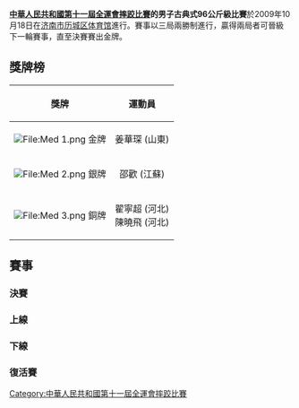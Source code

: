 '''[[中華人民共和國第十一屆全運會|中華人民共和國第十一屆全運會]][[中華人民共和國第十一屆全運會摔跤比賽|摔跤比賽]]的男子古典式96公斤級比賽'''於2009年10月18日在[[济南市历城区体育馆|济南市历城区体育馆]]進行。賽事以三局兩勝制進行，贏得兩局者可晉級下一輪賽事，直至決賽賽出金牌。

==獎牌榜==
{| class="wikitable"
|- bgcolor="#efefef"
!align="center"|'''獎牌'''
!align="center"|'''運動員'''
|-
| bgcolor="gold" | [[File:Med_1.png|File:Med 1.png]] 金牌
| 姜華琛 (山東)
|-
| bgcolor="silver" | [[File:Med_2.png|File:Med 2.png]] 銀牌
|邵歡 (江蘇)
|-
| bgcolor="cc9966" | [[File:Med_3.png|File:Med 3.png]] 銅牌
|翟寧超 (河北)<br/> 陳曉飛 (河北)
|}
==賽事==
===決賽===
{{2TeamBracket-Tennis3NoSeeds
| RD1=決賽
| team-width=200
| RD1-team1='''姜華琛 (山東)'''
| RD1-score1-1='''3
| RD1-score1-2='''1
| RD1-score1-3= 
| RD1-team2=田海龍 (遼寧)
| RD1-score2-1=1
| RD1-score2-2=0
| RD1-score2-3= 
}}
===上線===
{{16TeamBracket-Compact-Wrestling
| RD1=32強
| RD2=16強
| RD3=8強
| RD4=4強

| team-width=185
| score-width=20

| RD1-team01=李曉峰 (冶金體協)
| RD1-score01-1=0
| RD1-score01-2=0
| RD1-score01-3= 
| RD1-team02='''宋興榮 (內蒙古)'''
| RD1-score02-1='''1
| RD1-score02-2='''2
| RD1-score02-3= 

| RD1-team05=李建軍 (河南)
| RD1-score05-1=0
| RD1-score05-2=0
| RD1-score05-3= 
| RD1-team06='''孟凡振 (北京)'''
| RD1-score06-1='''1
| RD1-score06-2='''5
| RD1-score06-3= 

| RD2-team01=宋興榮 (內蒙古)
| RD2-score01-1=0
| RD2-score01-2=0
| RD2-score01-3= 
| RD2-team02='''韓增峰 (解放軍)'''
| RD2-score02-1='''4
| RD2-score02-2='''1
| RD2-score02-3= 



| RD2-team03=徐仁君 (江蘇)
| RD2-score03-1=1
| RD2-score03-2=0
| RD2-score03-3= 
| RD2-team04='''姜華琛 (山東)'''
| RD2-score04-1='''4
| RD2-score04-2='''2
| RD2-score04-3= 

| RD2-team05='''孟凡振 (北京)'''
| RD2-score05-1='''2
| RD2-score05-2='''1
| RD2-score05-3= 
| RD2-team06=黃聰 (湖北)
| RD2-score06-1=1
| RD2-score06-2=0
| RD2-score06-3= 

| RD2-team07='''翟寧超 (河北)'''
| RD2-score07-1='''2
| RD2-score07-2='''1
| RD2-score07-3= 
| RD2-team08=劉冰 (浙江)
| RD2-score08-1=0
| RD2-score08-2=0
| RD2-score08-3= 



| RD3-team01=韓增峰 (解放軍)
| RD3-score01-1=0
| RD3-score01-2=2
| RD3-score01-3= 
| RD3-team02='''姜華琛 (山東)'''
| RD3-score02-1='''1
| RD3-score02-2='''5
| RD3-score02-3= 

| RD3-team03=孟凡振 (北京)
| RD3-score03-1=0
| RD3-score03-2='''1
| RD3-score03-3=0
| RD3-team04='''翟寧超 (河北)''' 
| RD3-score04-1='''1
| RD3-score04-2=0
| RD3-score04-3='''3

| RD4-team01='''姜華琛 (山東)'''
| RD4-score01-1=0
| RD4-score01-2='''2
| RD4-score01-3='''3
| RD4-team02=翟寧超 (河北)
| RD4-score02-1='''2
| RD4-score02-2=0
| RD4-score02-3=0
}}

===下線===
{{16TeamBracket-Compact-Wrestling
| RD1=32強
| RD2=16強
| RD3=8強
| RD4=4強

| team-width=185
| score-width=20

| RD1-team01='''侯振林 (遼寧)'''
| RD1-score01-1=0
| RD1-score01-2='''3
| RD1-score01-3='''1
| RD1-team02=達吾爾江 (解放軍)
| RD1-score02-1='''0
| RD1-score02-2=0
| RD1-score02-3=0

| RD2-team01='''侯振林 (遼寧)''' 
| RD2-score01-1='''3
| RD2-score01-2=0
| RD2-score01-3= 
| RD2-team02=文安謙 (冶金體協)
| RD2-score02-1=0
| RD2-score02-2=0
| RD2-score02-3= 

| RD2-team03='''邵歡 (江蘇)'''
| RD2-score03-1='''2
| RD2-score03-2='''1
| RD2-score03-3= 
| RD2-team04=張勁 (山西)
| RD2-score04-1=0
| RD2-score04-2=0
| RD2-score04-3= 

| RD2-team05='''李軍民 (江西)'''
| RD2-score05-1='''3
| RD2-score05-2='''1
| RD2-score05-3= 
| RD2-team06=郭海峰 (陝西)
| RD2-score06-1=0
| RD2-score06-2=0
| RD2-score06-3= 

| RD2-team07= 徐東洋 (吉林) 
| RD2-score07-1=0
| RD2-score07-2=0
| RD2-score07-3= 
| RD2-team08='''陳曉飛 (河北)'''
| RD2-score08-1='''3
| RD2-score08-2='''3
| RD2-score08-3= 

| RD3-team01=侯振林 (遼寧)
| RD3-score01-1=0
| RD3-score01-2='''2
| RD3-score01-3=0
| RD3-team02='''邵歡 (江蘇)'''
| RD3-score02-1='''1
| RD3-score02-2=0
| RD3-score02-3='''2

| RD3-team03=李軍民 (江西)
| RD3-score03-1=0
| RD3-score03-2=0
| RD3-score03-3= 
| RD3-team04='''陳曉飛 (河北)'''  
| RD3-score04-1='''1
| RD3-score04-2='''7
| RD3-score04-3= 

| RD4-team01='''邵歡 (江蘇)'''
| RD4-score01-1='''2
| RD4-score01-2='''2
| RD4-score01-3= 
| RD4-team02=陳曉飛 (河北) 
| RD4-score02-1=0
| RD4-score02-2=0
| RD4-score02-3= 
}}

===復活賽===
{{8TeamBracket-Compact-NoSeeds-Byes
| RD1=首圈
| RD2=次圈
| RD3=銅牌賽

| team-width=185
| score-width=30



| RD2-team01='''徐仁君 (江蘇)
| RD2-score01='''1 0 '''1
| RD2-team02=韓增峰 (解放軍)
| RD2-score02=0 '''6''' 0

| RD3-team01=徐仁君 (江蘇)
| RD3-score01=0 0
| RD3-team02='''翟寧超 (河北)'''
| RD3-score02='''6''' '''3'''


}}

{{8TeamBracket-Compact-NoSeeds-Byes
| RD1=首圈
| RD2=次圈
| RD3=銅牌賽

| team-width=185
| score-width=30

| RD2-team01=張勁 (山西)
| RD2-score01=0 0
| RD2-team02='''侯振林 (遼寧)
| RD2-score02='''1 '''2


| RD3-team01=侯振林 (遼寧)
| RD3-score01=0 0
| RD3-team02='''陳曉飛 (河北)
| RD3-score02='''1''' '''2'''
}}
[[Category:中華人民共和國第十一屆全運會摔跤比賽|Category:中華人民共和國第十一屆全運會摔跤比賽]]